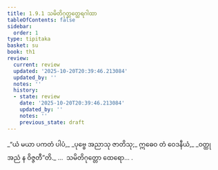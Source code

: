 ```yaml
---
title: 1.9.1 သမိတိဂုတ္တတ္ထေရဂါထာ
tableOfContents: false
sidebar:
  order: 1
type: tipitaka
basket: su
book: th1
review:
  current: review
  updated: '2025-10-20T20:39:46.213084'
  updated_by: ''
  notes: ''
  history:
  - state: review
    date: '2025-10-20T20:39:46.213084'
    updated_by: ''
    notes: ''
    previous_state: draft
---
```



<DynamicBreadcrumb />


<ReviewStatus review={frontmatter.review} showDetails={true} />

<HypothesisAnnotation frontmatter={frontmatter} />

<Division number="81" book="th1" e="ch" v="19" p="20">

<Paragraph number="183" type="verses" book="th1">
_“ယံ မယာ ပကတံ ပါပံ,_  
_ပုဗ္ဗေ အညာသု ဇာတိသု;_  
ဣဓေဝ တံ ဝေဒနီယံ,_  
_ဝတ္ထု အညံ န ဝိဇ္ဇတီ”တိ._  


</Paragraph>
</Division>

<Paragraph number="184" type="center" book="th1">
…  သမိတိဂုတ္တော ထေရော… .
</Paragraph>